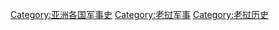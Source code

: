 [[Category:亚洲各国军事史|Category:亚洲各国军事史]]
[[Category:老挝军事|Category:老挝军事]]
[[Category:老挝历史|Category:老挝历史]]